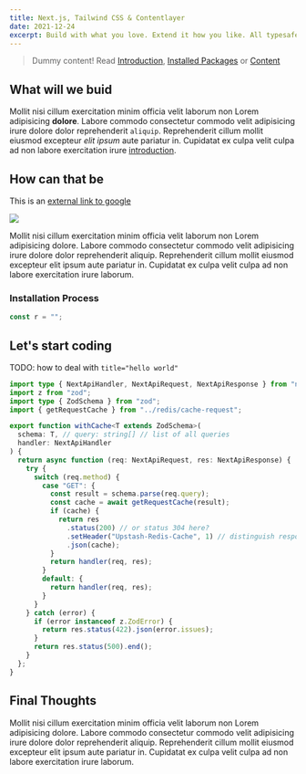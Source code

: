```yaml
---
title: Next.js, Tailwind CSS & Contentlayer
date: 2021-12-24
excerpt: Build with what you love. Extend it how you like. All typesafe.
---
```


> Dummy content! Read [Introduction](/getting-started/introduction), [Installed Packages](/getting-started/installed-packages) or [Content](/features/content)

## What will we buid

Mollit nisi cillum exercitation minim officia velit laborum non Lorem
adipisicing **dolore**. Labore commodo consectetur commodo velit adipisicing irure
dolore dolor reprehenderit `aliquip`. Reprehenderit cillum mollit eiusmod
excepteur _elit ipsum_ aute pariatur in. Cupidatat ex culpa velit culpa ad non
labore exercitation irure [introduction](/getting-started/introduction).

## How can that be

This is an [external link to google](https://google.de)

<Image src="https://via.placeholder.com/300.png" />

Mollit nisi cillum exercitation minim officia velit laborum non Lorem
adipisicing dolore. Labore commodo consectetur commodo velit adipisicing irure
dolore dolor reprehenderit aliquip. Reprehenderit cillum mollit eiusmod
excepteur elit ipsum aute pariatur in. Cupidatat ex culpa velit culpa ad non
labore exercitation irure laborum.

### Installation Process

```ts
const r = "";
```

## Let's start coding

TODO: how to deal with `title="hello world"`

```ts title="hello world" showLineNumbers {1-3,4} /req/
import type { NextApiHandler, NextApiRequest, NextApiResponse } from "next";
import z from "zod";
import type { ZodSchema } from "zod";
import { getRequestCache } from "../redis/cache-request";

export function withCache<T extends ZodSchema>(
  schema: T, // query: string[] // list of all queries
  handler: NextApiHandler
) {
  return async function (req: NextApiRequest, res: NextApiResponse) {
    try {
      switch (req.method) {
        case "GET": {
          const result = schema.parse(req.query);
          const cache = await getRequestCache(result);
          if (cache) {
            return res
              .status(200) // or status 304 here?
              .setHeader("Upstash-Redis-Cache", 1) // distinguish response
              .json(cache);
          }
          return handler(req, res);
        }
        default: {
          return handler(req, res);
        }
      }
    } catch (error) {
      if (error instanceof z.ZodError) {
        return res.status(422).json(error.issues);
      }
      return res.status(500).end();
    }
  };
}
```

## Final Thoughts

Mollit nisi cillum exercitation minim officia velit laborum non Lorem
adipisicing dolore. Labore commodo consectetur commodo velit adipisicing irure
dolore dolor reprehenderit aliquip. Reprehenderit cillum mollit eiusmod
excepteur elit ipsum aute pariatur in. Cupidatat ex culpa velit culpa ad non
labore exercitation irure laborum.
